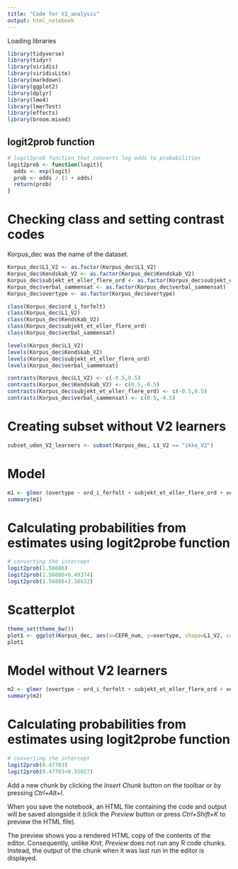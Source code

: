 ---
title: "Code for V2_analysis"
output: html_notebook
---

Loading libraries
```{r}
library(tidyverse)
library(tidyr)
library(viridis)
library(viridisLite)
library(markdown)
library(ggplot2)
library(dplyr)
library(lme4)
library(lmerTest)
library(effects)
library(broom.mixed)
```

## logit2prob function
```{r}
# logit2prob function that converts log odds to probabilities
logit2prob <- function(logit){
  odds <- exp(logit)
  prob <- odds / (1 + odds)
  return(prob)
}
```

# Checking class and setting contrast codes
Korpus_dec was the name of the dataset.

```{r}
Korpus_dec$L1_V2 <- as.factor(Korpus_dec$L1_V2)
Korpus_dec$Kendskab_V2 <- as.factor(Korpus_dec$Kendskab_V2)
Korpus_dec$subjekt_et_eller_flere_ord <- as.factor(Korpus_dec$subjekt_et_eller_flere_ord)
Korpus_dec$verbal_sammensat <- as.factor(Korpus_dec$verbal_sammensat)
Korpus_dec$overtype <- as.factor(Korpus_dec$overtype)

class(Korpus_dec$ord_i_forfelt)
class(Korpus_dec$L1_V2)
class(Korpus_dec$Kendskab_V2)
class(Korpus_dec$subjekt_et_eller_flere_ord)
class(Korpus_dec$verbal_sammensat)

levels(Korpus_dec$L1_V2)
levels(Korpus_dec$Kendskab_V2)
levels(Korpus_dec$subjekt_et_eller_flere_ord)
levels(Korpus_dec$verbal_sammensat)

contrasts(Korpus_dec$L1_V2) <- c(-0.5,0.5)
contrasts(Korpus_dec$Kendskab_V2) <- c(0.5,-0.5)
contrasts(Korpus_dec$subjekt_et_eller_flere_ord) <- c(-0.5,0.5)
contrasts(Korpus_dec$verbal_sammensat) <- c(0.5,-0.5)
```

# Creating subset without V2 learners
```{r}
subset_uden_V2_learners <- subset(Korpus_dec, L1_V2 == "ikke_V2")
```

# Model
```{r}
m1 <- glmer (overtype ~ ord_i_forfelt + subjekt_et_eller_flere_ord + verbal_sammensat + CEFR_num + L1_V2 + (1|deltager), data=Korpus_dec, family = binomial)
summary(m1)
```

# Calculating probabilities from estimates using logit2probe function
```{r}
# converting the intercept
logit2prob(1.56686) 
logit2prob(1.56686+0.49374) 
logit2prob(1.56686+2.38632) 
```

# Scatterplot 

```{r}
theme_set(theme_bw())
plot1 <- ggplot(Korpus_dec, aes(x=CEFR_num, y=overtype, shape=L1_V2, color=L1_V2)) + geom_point(position="jitter")
plot1
```


# Model without V2 learners 

```{r}
m2 <- glmer (overtype ~ ord_i_forfelt + subjekt_et_eller_flere_ord + verbal_sammensat + Kendskab_V2 + CEFR_num + (1|deltager), data=subset_uden_V2_learners, family = binomial)
summary(m2)
```


# Calculating probabilities from estimates using logit2probe function
```{r}
# converting the intercept
logit2prob(0.47703) 
logit2prob(0.47703+0.55027) 

```

Add a new chunk by clicking the *Insert Chunk* button on the toolbar or by pressing *Ctrl+Alt+I*.

When you save the notebook, an HTML file containing the code and output will be saved alongside it (click the *Preview* button or press *Ctrl+Shift+K* to preview the HTML file).

The preview shows you a rendered HTML copy of the contents of the editor. Consequently, unlike *Knit*, *Preview* does not run any R code chunks. Instead, the output of the chunk when it was last run in the editor is displayed.
